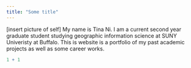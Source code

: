 ```yaml
---
title: "Some title"
---
```

[insert picture of self]
My name is Tina Ni. I am a current second year graduate student studying geographic information science at SUNY Univeristy at Buffalo. This is website is a portfolio of my past academic projects as well as some career works.


```r
1 + 1
```
